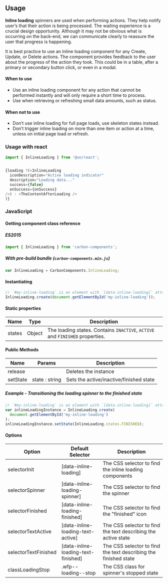 ## Usage

**Inline loading** spinners are used when performing actions. They help notify user’s that their action is being processed. The waiting experience is a crucial design opportunity. Although it may not be obvious what is occurring on the back-end, we can communicate clearly to reassure the user that progress is happening.

It is best practice to use an Inline loading component for any Create, Update, or Delete actions. The component provides feedback to the user about the progress of the action they took. This could be in a table, after a primary or secondary button click, or even in a modal.

#### When to use

- Use an inline loading component for any action that cannot be performed instantly and will only require a short time to process.
- Use when retrieving or refreshing small data amounts, such as status.

#### When not to use

- Don’t use inline loading for full page loads, use skeleton states instead.
- Don’t trigger inline loading on more than one item or action at a time, unless on initial page load or refresh.

### Usage with react

```js
import { InlineLoading } from '@un/react';
```

```js

{loading ?(<InlineLoading
  iconDescription="Active loading indicator"
  description="Loading data..."
  success={false}
  onSuccess={onSuccess}
/>) : <TheContentAfterLoading />
)}
```

### JavaScript

#### Getting component class reference

##### ES2015

```javascript
import { InlineLoading } from 'carbon-components';
```

##### With pre-build bundle (`carbon-components.min.js`)

```javascript
var InlineLoading = CarbonComponents.InlineLoading;
```

#### Instantiating

```javascript
// `#my-inline-loading` is an element with `[data-inline-loading]` attribute
InlineLoading.create(document.getElementById('my-inline-loading'));
```

#### Static properties

| Name   | Type   | Description                                                                  |
| ------ | ------ | ---------------------------------------------------------------------------- |
| states | Object | The loading states. Contains `INACTIVE`, `ACTIVE` and `FINISHED` properties. |

#### Public Methods

| Name     | Params         | Description                             |
| -------- | -------------- | --------------------------------------- |
| release  |                | Deletes the instance                    |
| setState | state : string | Sets the active/inactive/finished state |

##### Example - Transitioning the loading spinner to the finished state

```javascript
// `#my-inline-loading` is an element with `[data-inline-loading]` attribute
var inlineLoadingInstance = InlineLoading.create(
  document.getElementById('my-inline-loading')
);
inlineLoadingInstance.setState(InlineLoading.states.FINISHED);
```

#### Options

| Option               | Default Selector                    | Description                                                     |
| -------------------- | ----------------------------------- | --------------------------------------------------------------- |
| selectorInit         | [data-inline-loading]               | The CSS selector to find the inline loading components          |
| selectorSpinner      | [data-inline-loading-spinner]       | The CSS selector to find the spinner                            |
| selectorFinished     | [data-inline-loading-finished]      | The CSS selector to find the "finished" icon                    |
| selectorTextActive   | [data-inline-loading-text-active]   | The CSS selector to find the text describing the active state   |
| selectorTextFinished | [data-inline-loading-text-finished] | The CSS selector to find the text describing the finished state |
| classLoadingStop     | .wfp--loading--stop                 | The CSS class for spinner's stopped state                       |
